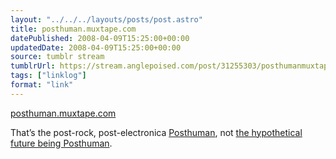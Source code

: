 ```yaml
---
layout: "../../../layouts/posts/post.astro"
title: posthuman.muxtape.com
datePublished: 2008-04-09T15:25:00+00:00
updatedDate: 2008-04-09T15:25:00+00:00
source: tumblr stream
tumblrUrl: https://stream.anglepoised.com/post/31255303/posthumanmuxtapecom
tags: ["linklog"]
format: "link"
---
```


[posthuman.muxtape.com][1]

That&rsquo;s the post-rock, post-electronica <a href="http://www.myspace.com/posthumanmusic">Posthuman</a>, not <a href="http://en.wikipedia.org/wiki/Posthuman_(human_evolution)">the hypothetical future being Posthuman</a>.

[1]: http://posthuman.muxtape.com/
